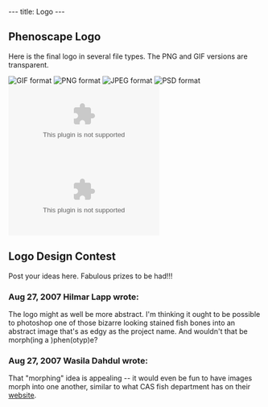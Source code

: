 ---
title: Logo
---

== Phenoscape Logo ==

Here is the final logo in several file types. The PNG and GIF versions are transparent.

<gallery>
[[Image:Phenoscape Logo.gif|GIF format]]
[[Image:Phenoscape Logo.png|PNG format]]
[[Image:Phenoscape Logo.jpg|JPEG format]]
[[Image:Phenoscape Logo.psd|PSD format]]
[[Image:Phenoscape Logo.eps|EPS format]]
[[Image:Phenoscape Logo.ai|Adobe Illustrator format]]
</gallery>

==Logo Design Contest==

Post your ideas here.  Fabulous prizes to be had!!!

===Aug 27, 2007 Hilmar Lapp wrote:===
The logo might as well be more abstract. I'm thinking it ought to be possible to photoshop one of those bizarre looking stained fish  bones into an abstract image that's as edgy as the project name.  And wouldn't that be morph(ing a )phen(otyp)e?

===Aug 27, 2007 Wasila Dahdul wrote:===
That "morphing" idea is appealing -- it would even be fun to have images morph into one another, similar to what CAS fish department
has on their [http://www.calacademy.org/research/ichthyology/ website].